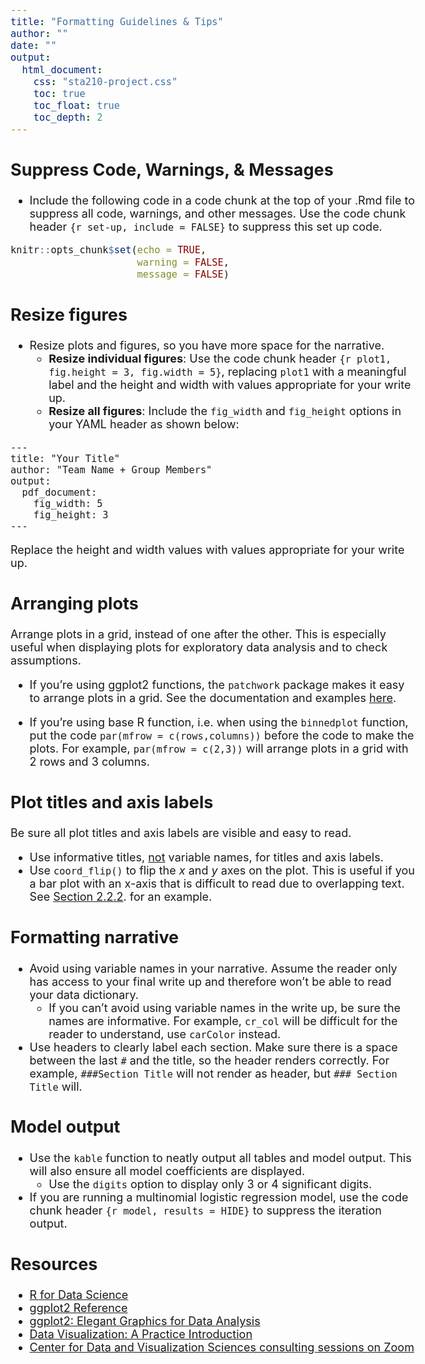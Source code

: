 ```yaml
---
title: "Formatting Guidelines & Tips"
author: ""
date: ""
output: 
  html_document:
    css: "sta210-project.css"
    toc: true
    toc_float: true
    toc_depth: 2
---
```


<style>
body, p, li{
  font-size: 18px; 
  font-weight: 400
}

h4 {
font-weight: bold; 
font-size: 22px;
color: #00897B;
}

</style>

## Suppress Code, Warnings, & Messages

- Include the following code in a code chunk at the top of your .Rmd file to suppress all code, warnings, and other messages. Use the code chunk header `{r set-up, include = FALSE}` to suppress this set up code. 

```r
knitr::opts_chunk$set(echo = TRUE,
                      warning = FALSE, 
                      message = FALSE)
```


## Resize figures

- Resize plots and figures, so you have more space for the narrative. 
    - **Resize individual figures**: Use the code chunk header `{r plot1, fig.height = 3, fig.width = 5}`, replacing `plot1` with a meaningful label and the height and width with values appropriate for your write up.
    - **Resize all figures**: Include the `fig_width` and `fig_height` options in your YAML header as shown below:

```
---
title: "Your Title"
author: "Team Name + Group Members"
output: 
  pdf_document:
    fig_width: 5
    fig_height: 3
---
```
 
Replace the height and width values with values appropriate for your write up.

## Arranging plots

Arrange plots in a grid, instead of one after the other. This is especially useful when displaying plots for exploratory data analysis and to check assumptions. 

- If you're using ggplot2 functions, the `patchwork` package makes it easy to arrange plots in a grid. See the documentation and examples [here](https://patchwork.data-imaginist.com/).

- If you're using base R function, i.e. when using the `binnedplot` function, put the code `par(mfrow = c(rows,columns))` before the code to make the plots. For example, `par(mfrow = c(2,3))` will arrange plots in a grid with 2 rows and 3 columns.

## Plot titles and axis labels

Be sure all plot titles and axis labels are visible and easy to read. 

- Use informative titles, <u>not</u> variable names, for titles and axis labels.
- Use `coord_flip()` to flip the *x* and *y* axes on the plot. This is useful if you a bar plot with an x-axis that is difficult to read due to overlapping text. See [Section 2.2.2](https://bookdown.org/skaltman/visualization-book/discrete-continuous.html). for an example.

## Formatting narrative

- Avoid using variable names in your narrative. Assume the reader only has access to your final write up and therefore won't be able to read your data dictionary. 
  - If you can't avoid using variable names in the write up, be sure the names are informative. For example, `cr_col` will be difficult for the reader to understand, use `carColor` instead.

- Use headers to clearly label each section. Make sure there is a space between the last `#` and the title, so the header renders correctly. For example, `###Section Title` will not render as header, but `### Section Title` will. 


## Model output

- Use the `kable` function to neatly output all tables and model output. This will also ensure all model coefficients are displayed. 
  - Use the `digits` option to display only 3 or 4 significant digits. 

- If you are running a multinomial logistic regression model, use the code chunk header `{r model, results = HIDE}` to suppress the iteration output.

## Resources 

- [R for Data Science](https://r4ds.had.co.nz/)
- [ggplot2 Reference](https://ggplot2.tidyverse.org/reference/index.html)
- [ggplot2: Elegant Graphics for Data Analysis](https://ggplot2-book.org/)
- [Data Visualization: A Practice Introduction](https://socviz.co/index.html)
- [Center for Data and Visualization Sciences consulting sessions on Zoom](https://library.duke.edu/data/about/schedule)
